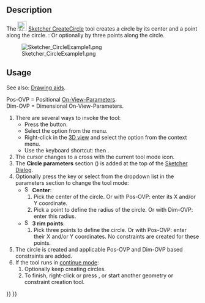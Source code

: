 <languages/>

{{Docnav
|[[Sketcher_CreateArcOfParabola|Arc of parabola]]
|[[Sketcher_Create3PointCircle|Circle by 3 points]]
|[[Sketcher_Workbench|Sketcher]]
|IconL=Sketcher_CreateArcOfParabola.svg
|IconR=Sketcher_Create3PointCircle.svg
|IconC=Workbench_Sketcher.svg
}}

{{GuiCommand
|Name=Sketcher CreateCircle
|MenuLocation=Sketch → Sketcher geometries → Create circle by center
|Workbenches=[[Sketcher_Workbench|Sketcher]]
|Shortcut={{KEY|G}} {{KEY|C}}
|SeeAlso=[[Sketcher_CreateArc|Sketcher CreateArc]]
}}

==Description==

The [[Image:Sketcher_CreateCircle.svg|24px]] [[Sketcher_CreateCircle|Sketcher CreateCircle]] tool creates a circle by its center and a point along the circle. {{Version|1.0}}: Or optionally by three points along the circle.

[[Image:Sketcher_CircleExample1.png‎]]

==Usage==

See also: [[Sketcher_Workbench#Drawing_aids|Drawing aids]].

Pos-OVP = Positional [[Sketcher_Preferences#General|On-View-Parameters]]. {{Version|1.0}}<br>
Dim-OVP = Dimensional On-View-Parameters. {{Version|1.0}}

# There are several ways to invoke the tool:
#* Press the {{Button|[[Image:Sketcher_CreateCircle.svg|16px]] [[Sketcher_CreateCircle|Center and rim point]]}} button.
#* Select the {{MenuCommand|Sketcher → Sketcher geometries → [[Image:Sketcher_CreateCircle.svg|16px]] Create circle by center}} option from the menu.
#* Right-click in the [[3D_view|3D view]] and select the {{MenuCommand|[[Image:Sketcher_CreateCircle.svg|16px]] Create circle by center}} option from the context menu.
#* Use the keyboard shortcut: {{KEY|G}} then {{KEY|C}}.
# The cursor changes to a cross with the current tool mode icon.
# The '''Circle parameters''' section ({{Version|1.0}}) is added at the top of the [[Sketcher_Dialog|Sketcher Dialog]].
# Optionally press the {{KEY|M}} key or select from the dropdown list in the parameters section to change the tool mode:
#* [[Image:Sketcher_CreateCircle.svg|16px]] '''Center''':
#*# Pick the center of the circle. Or with Pos-OVP: enter its X and/or Y coordinate.
#*# Pick a point to define the radius of the circle. Or with Dim-OVP: enter this radius.
#* [[Image:Sketcher_Create3PointCircle.svg|16px]] '''3 rim points''': {{Version|1.0}}
#*# Pick three points to define the circle. Or with Pos-OVP: enter their X and/or Y coordinates. No constraints are created for these points.
# The circle is created and applicable Pos-OVP and Dim-OVP based constraints are added.
# If the tool runs in [[Sketcher_Workbench#Continue_modes|continue mode]]:
## Optionally keep creating circles.
## To finish, right-click or press {{KEY|Esc}}, or start another geometry or constraint creation tool.


{{Docnav
|[[Sketcher_CreateArcOfParabola|Arc of parabola]]
|[[Sketcher_Create3PointCircle|Circle by 3 points]]
|[[Sketcher_Workbench|Sketcher]]
|IconL=Sketcher_CreateArcOfParabola.svg
|IconR=Sketcher_Create3PointCircle.svg
|IconC=Workbench_Sketcher.svg
}}

{{Sketcher_Tools_navi{{#translation:}}}}
{{Userdocnavi{{#translation:}}}}